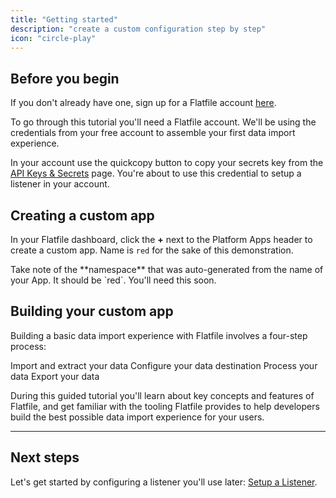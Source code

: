 ```yaml
---
title: "Getting started"
description: "create a custom configuration step by step"
icon: "circle-play"
---
```


<Snippet file="shared/dxpbanner.mdx" />

## Before you begin

If you don't already have one, sign up for a Flatfile account
[here](https://flatfile.com/account/sign-up/).

<Note>
  To go through this tutorial you'll need a Flatfile account. We'll be using the
  credentials from your free account to assemble your first data import
  experience.
</Note>

In your account use the quickcopy button to copy your secrets key from the
[API Keys & Secrets](https://platform.flatfile.com/dashboard/keys-and-secrets)
page. You're about to use this credential to setup a listener in your account.

## Creating a custom app

In your Flatfile dashboard, click the **+** next to the Platform Apps header to
create a custom app. Name is `red` for the sake of this demonstration.

<Tip>
  Take note of the **namespace** that was auto-generated from the name of your
  App. It should be `red`. You'll need this soon.
</Tip>

## Building your custom app

Building a basic data import experience with Flatfile involves a four-step
process:

<CardGroup cols={2}>
  <Card
    title="Setup a listener"
    href="../custom/meet-the-listener"
    icon="circle-1"
  >
    Import and extract your data
  </Card>
  <Card
    title="Configure a Space"
    href="../custom/meet-the-workbook"
    icon="circle-2"
  >
    Configure your data destination
  </Card>
  <Card
    title="Transform and validate data"
    href="../custom/add-data-transformation"
    icon="circle-3"
  >
    Process your data
  </Card>
  <Card
    title="Configure a submit Action"
    href="../custom/submit-action"
    icon="circle-4"
  >
    Export your data
  </Card>
</CardGroup>

During this guided tutorial you'll learn about key concepts and features of
Flatfile, and get familiar with the tooling Flatfile provides to help developers
build the best possible data import experience for your users.

---

## Next steps

Let's get started by configuring a listener you'll use later:
[Setup a Listener](../custom/meet-the-listener).
